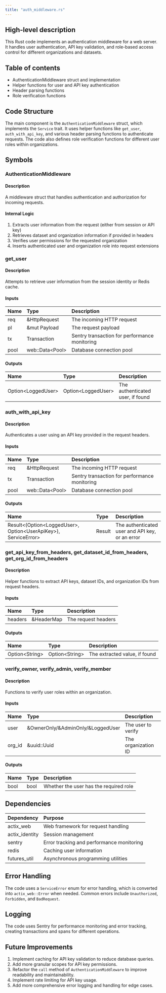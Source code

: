 ```yaml
---
title: "auth_middleware.rs"
---
```


## High-level description
This Rust code implements an authentication middleware for a web server. It handles user authentication, API key validation, and role-based access control for different organizations and datasets.

## Table of contents
- AuthenticationMiddleware struct and implementation
- Helper functions for user and API key authentication
- Header parsing functions
- Role verification functions

## Code Structure
The main component is the `AuthenticationMiddleware` struct, which implements the `Service` trait. It uses helper functions like `get_user`, `auth_with_api_key`, and various header parsing functions to authenticate requests. The code also defines role verification functions for different user roles within organizations.

## Symbols

### AuthenticationMiddleware
#### Description
A middleware struct that handles authentication and authorization for incoming requests.

#### Internal Logic
1. Extracts user information from the request (either from session or API key)
2. Retrieves dataset and organization information if provided in headers
3. Verifies user permissions for the requested organization
4. Inserts authenticated user and organization role into request extensions

### get_user
#### Description
Attempts to retrieve user information from the session identity or Redis cache.

#### Inputs
| Name | Type | Description |
|:-----|:-----|:------------|
| req | &HttpRequest | The incoming HTTP request |
| pl | &mut Payload | The request payload |
| tx | Transaction | Sentry transaction for performance monitoring |
| pool | web::Data&lt;Pool&gt; | Database connection pool |

#### Outputs
| Name | Type | Description |
|:-----|:-----|:------------|
| Option&lt;LoggedUser&gt; | Option&lt;LoggedUser&gt; | The authenticated user, if found |

### auth_with_api_key
#### Description
Authenticates a user using an API key provided in the request headers.

#### Inputs
| Name | Type | Description |
|:-----|:-----|:------------|
| req | &HttpRequest | The incoming HTTP request |
| tx | Transaction | Sentry transaction for performance monitoring |
| pool | web::Data&lt;Pool&gt; | Database connection pool |

#### Outputs
| Name | Type | Description |
|:-----|:-----|:------------|
| Result&lt;(Option&lt;LoggedUser&gt;, Option&lt;UserApiKey&gt;), ServiceError&gt; | Result | The authenticated user and API key, or an error |

### get_api_key_from_headers, get_dataset_id_from_headers, get_org_id_from_headers
#### Description
Helper functions to extract API keys, dataset IDs, and organization IDs from request headers.

#### Inputs
| Name | Type | Description |
|:-----|:-----|:------------|
| headers | &HeaderMap | The request headers |

#### Outputs
| Name | Type | Description |
|:-----|:-----|:------------|
| Option&lt;String&gt; | Option&lt;String&gt; | The extracted value, if found |

### verify_owner, verify_admin, verify_member
#### Description
Functions to verify user roles within an organization.

#### Inputs
| Name | Type | Description |
|:-----|:-----|:------------|
| user | &OwnerOnly/&AdminOnly/&LoggedUser | The user to verify |
| org_id | &uuid::Uuid | The organization ID |

#### Outputs
| Name | Type | Description |
|:-----|:-----|:------------|
| bool | bool | Whether the user has the required role |

## Dependencies
| Dependency | Purpose |
|:-----------|:--------|
| actix_web | Web framework for request handling |
| actix_identity | Session management |
| sentry | Error tracking and performance monitoring |
| redis | Caching user information |
| futures_util | Asynchronous programming utilities |

## Error Handling
The code uses a `ServiceError` enum for error handling, which is converted into `actix_web::Error` when needed. Common errors include `Unauthorized`, `Forbidden`, and `BadRequest`.

## Logging
The code uses Sentry for performance monitoring and error tracking, creating transactions and spans for different operations.

## Future Improvements
1. Implement caching for API key validation to reduce database queries.
2. Add more granular scopes for API key permissions.
3. Refactor the `call` method of `AuthenticationMiddleware` to improve readability and maintainability.
4. Implement rate limiting for API key usage.
5. Add more comprehensive error logging and handling for edge cases.